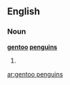 ==English==

===Noun===
'''[[gentoo]] [[penguins]]'''

# {{plural of|gentoo penguin}}

[[ar:gentoo penguins]]